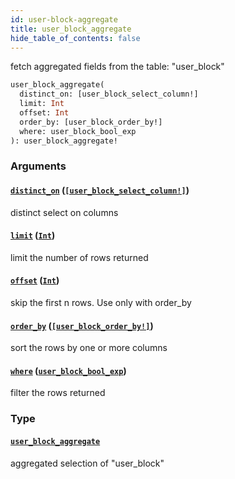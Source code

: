 ```yaml
---
id: user-block-aggregate
title: user_block_aggregate
hide_table_of_contents: false
---
```



fetch aggregated fields from the table: "user_block"

```graphql
user_block_aggregate(
  distinct_on: [user_block_select_column!]
  limit: Int
  offset: Int
  order_by: [user_block_order_by!]
  where: user_block_bool_exp
): user_block_aggregate!
```


### Arguments

#### [`distinct_on`](#) ([`[user_block_select_column!]`](../enums/user-block-select-column))

distinct select on columns


#### [`limit`](#) ([`Int`](../scalars/int))

limit the number of rows returned


#### [`offset`](#) ([`Int`](../scalars/int))

skip the first n rows. Use only with order_by


#### [`order_by`](#) ([`[user_block_order_by!]`](../inputs/user-block-order-by))

sort the rows by one or more columns


#### [`where`](#) ([`user_block_bool_exp`](../inputs/user-block-bool-exp))

filter the rows returned


### Type

#### [`user_block_aggregate`](../objects/user-block-aggregate)

aggregated selection of "user_block"




